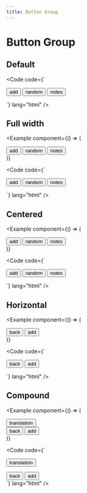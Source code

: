 ```yaml
---
title: Button Group
---
```



# Button Group

## Default

<Example component={Component}>

<Code
  code={`<div class="va-button-group">
  <button class="va-button">add</button>
  <button class="va-button">random</button>
  <button class="va-button">notes</button>
</div>`}
  lang="html"
/>

</Example>

## Full width

<Example
  component={() => (
    <div class="va-button-group w-full">
      <button class="va-button w-full">add</button>
      <button class="va-button w-full">random</button>
      <button class="va-button w-full">notes</button>
    </div>
  )}
>

<Code
  code={`<div class="va-button-group w-full">
  <button class="va-button w-full">add</button>
  <button class="va-button w-full">random</button>
  <button class="va-button w-full">notes</button>
</div>`}
  lang="html"
/>

</Example>

## Centered

<Example
  component={() => (
    <div class="va-button-group w-full text-center">
      <button class="va-button w-full">add</button>
      <button class="va-button w-full">random</button>
      <button class="va-button w-full">notes</button>
    </div>
  )}
>

<Code
  code={`<div class="va-button-group w-full text-center">
  <button class="va-button w-full">add</button>
  <button class="va-button w-full">random</button>
  <button class="va-button w-full">notes</button>
</div>`}
  lang="html"
/>

</Example>

## Horizontal

<Example
  component={() => (
    <div class="va-button-group va-button-group--horizontal">
      <button class="va-button">back</button>
      <button class="va-button">add</button>
    </div>
  )}
>

<Code
  code={`<div class="va-button-group va-button-group--horizontal">
  <button class="va-button">back</button>
  <button class="va-button">add</button>
</div>`}
  lang="html"
/>

</Example>

## Compound

<Example
  component={() => (
    <div class="va-button-group text-center">
      <button class="va-button w-full">translation</button>
      <div class="va-button-group va-button-group--horizontal">
        <button class="va-button">back</button>
        <button class="va-button">add</button>
      </div>
    </div>
  )}
>
<Code
  code={`<div class="va-button-group text-center">
  <button class="va-button w-full">translation</button>
  <div class="va-button-group va-button-group--horizontal">
    <button class="va-button">back</button>
    <button class="va-button">add</button>
  </div>
</div>`}
  lang="html"
/>

</Example>
